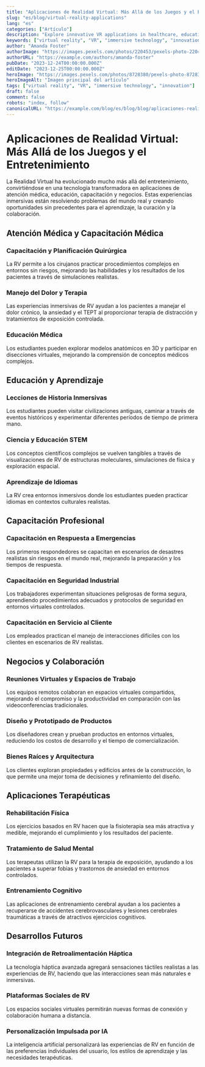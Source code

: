 ```yaml
---
title: "Aplicaciones de Realidad Virtual: Más Allá de los Juegos y el Entretenimiento"
slug: "es/blog/virtual-reality-applications"
lang: "es"
categories: ["Artículo"]
description: "Explore innovative VR applications in healthcare, education, training, and business that are transforming industries and creating new possibilities."
keywords: ["virtual reality", "VR", "immersive technology", "innovation"]
author: "Amanda Foster"
authorImage: "https://images.pexels.com/photos/220453/pexels-photo-220453.jpeg?auto=compress&cs=tinysrgb&w=120&h=120&dpr=1"
authorURL: "https://example.com/authors/amanda-foster"
pubDate: "2023-12-24T00:00:00.000Z"
editDate: "2023-12-25T00:00:00.000Z"
heroImage: "https://images.pexels.com/photos/8728380/pexels-photo-8728380.jpeg?auto=compress&cs=tinysrgb&w=1260&h=750&dpr=1"
heroImageAlt: "Imagen principal del artículo"
tags: ["virtual reality", "VR", "immersive technology", "innovation"]
draft: false
comment: false
robots: "index, follow"
canonicalURL: "https://example.com/blog/es/blog/blog/aplicaciones-realidad-virtual"
---
```


# Aplicaciones de Realidad Virtual: Más Allá de los Juegos y el Entretenimiento

La Realidad Virtual ha evolucionado mucho más allá del entretenimiento, convirtiéndose en una tecnología transformadora en aplicaciones de atención médica, educación, capacitación y negocios. Estas experiencias inmersivas están resolviendo problemas del mundo real y creando oportunidades sin precedentes para el aprendizaje, la curación y la colaboración.

## Atención Médica y Capacitación Médica

### Capacitación y Planificación Quirúrgica

La RV permite a los cirujanos practicar procedimientos complejos en entornos sin riesgos, mejorando las habilidades y los resultados de los pacientes a través de simulaciones realistas.

### Manejo del Dolor y Terapia

Las experiencias inmersivas de RV ayudan a los pacientes a manejar el dolor crónico, la ansiedad y el TEPT al proporcionar terapia de distracción y tratamientos de exposición controlada.

### Educación Médica

Los estudiantes pueden explorar modelos anatómicos en 3D y participar en disecciones virtuales, mejorando la comprensión de conceptos médicos complejos.

## Educación y Aprendizaje

### Lecciones de Historia Inmersivas

Los estudiantes pueden visitar civilizaciones antiguas, caminar a través de eventos históricos y experimentar diferentes períodos de tiempo de primera mano.

### Ciencia y Educación STEM

Los conceptos científicos complejos se vuelven tangibles a través de visualizaciones de RV de estructuras moleculares, simulaciones de física y exploración espacial.

### Aprendizaje de Idiomas

La RV crea entornos inmersivos donde los estudiantes pueden practicar idiomas en contextos culturales realistas.

## Capacitación Profesional

### Capacitación en Respuesta a Emergencias

Los primeros respondedores se capacitan en escenarios de desastres realistas sin riesgos en el mundo real, mejorando la preparación y los tiempos de respuesta.

### Capacitación en Seguridad Industrial

Los trabajadores experimentan situaciones peligrosas de forma segura, aprendiendo procedimientos adecuados y protocolos de seguridad en entornos virtuales controlados.

### Capacitación en Servicio al Cliente

Los empleados practican el manejo de interacciones difíciles con los clientes en escenarios de RV realistas.

## Negocios y Colaboración

### Reuniones Virtuales y Espacios de Trabajo

Los equipos remotos colaboran en espacios virtuales compartidos, mejorando el compromiso y la productividad en comparación con las videoconferencias tradicionales.

### Diseño y Prototipado de Productos

Los diseñadores crean y prueban productos en entornos virtuales, reduciendo los costos de desarrollo y el tiempo de comercialización.

### Bienes Raíces y Arquitectura

Los clientes exploran propiedades y edificios antes de la construcción, lo que permite una mejor toma de decisiones y refinamiento del diseño.

## Aplicaciones Terapéuticas

### Rehabilitación Física

Los ejercicios basados en RV hacen que la fisioterapia sea más atractiva y medible, mejorando el cumplimiento y los resultados del paciente.

### Tratamiento de Salud Mental

Los terapeutas utilizan la RV para la terapia de exposición, ayudando a los pacientes a superar fobias y trastornos de ansiedad en entornos controlados.

### Entrenamiento Cognitivo

Las aplicaciones de entrenamiento cerebral ayudan a los pacientes a recuperarse de accidentes cerebrovasculares y lesiones cerebrales traumáticas a través de atractivos ejercicios cognitivos.

## Desarrollos Futuros

### Integración de Retroalimentación Háptica

La tecnología háptica avanzada agregará sensaciones táctiles realistas a las experiencias de RV, haciendo que las interacciones sean más naturales e inmersivas.

### Plataformas Sociales de RV

Los espacios sociales virtuales permitirán nuevas formas de conexión y colaboración humana a distancia.

### Personalización Impulsada por IA

La inteligencia artificial personalizará las experiencias de RV en función de las preferencias individuales del usuario, los estilos de aprendizaje y las necesidades terapéuticas.
